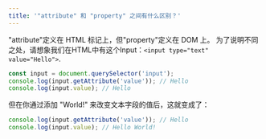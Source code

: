 ```yaml
---
title: '"attribute" 和 "property" 之间有什么区别？'
---
```


"attribute"定义在 HTML 标记上，但"property"定义在 DOM 上。 为了说明不同之处，请想象我们在HTML中有这个Input：`<input type="text" value="Hello">`.

```js
const input = document.querySelector('input');
console.log(input.getAttribute('value')); // Hello
console.log(input.value); // Hello
```

但在你通过添加 "World!" 来改变文本字段的值后，这就变成了：

```js
console.log(input.getAttribute('value')); // Hello
console.log(input.value); // Hello World!
```
